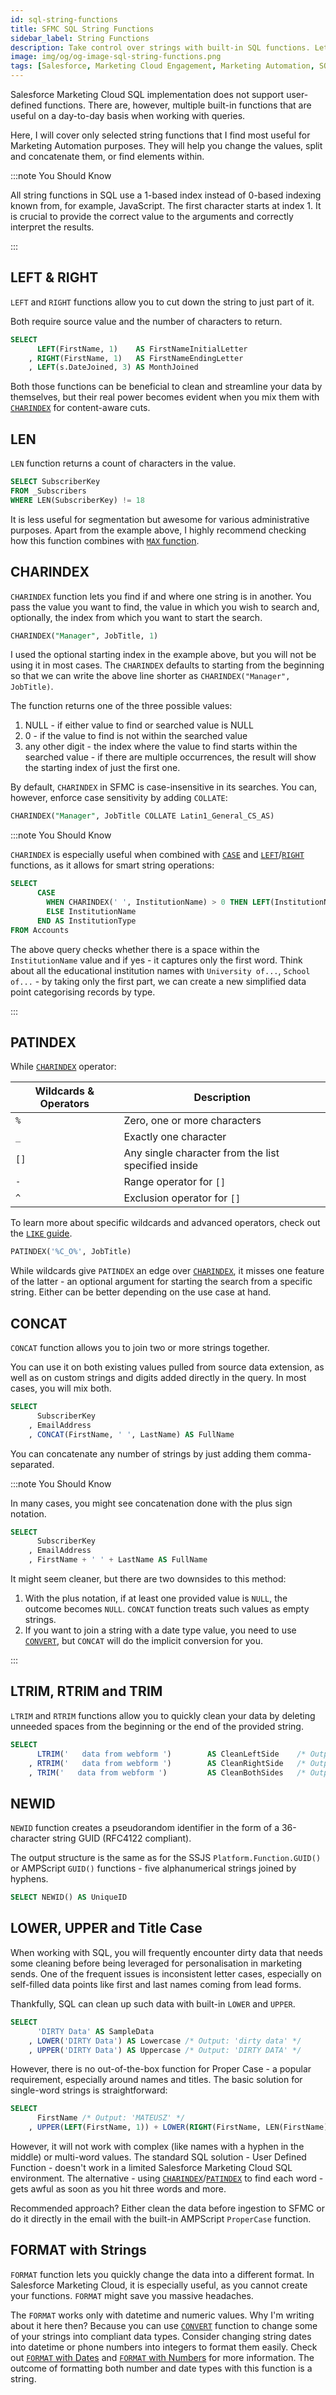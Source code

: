 ```yaml
---
id: sql-string-functions
title: SFMC SQL String Functions
sidebar_label: String Functions
description: Take control over strings with built-in SQL functions. Let the query do the job.
image: img/og/og-image-sql-string-functions.png
tags: [Salesforce, Marketing Cloud Engagement, Marketing Automation, SQL]
---
```



<LeadText content='Take control over strings with built-in SQL functions. Let the query do the job.' />

Salesforce Marketing Cloud SQL implementation does not support user-defined functions. There are, however, multiple built-in functions that are useful on a day-to-day basis when working with queries.

Here, I will cover only selected string functions that I find most useful for Marketing Automation purposes. They will help you change the values, split and concatenate them, or find elements within.

:::note You Should Know

All string functions in SQL use a 1-based index instead of 0-based indexing known from, for example, JavaScript. The first character starts at index 1. It is crucial to provide the correct value to the arguments and correctly interpret the results.

:::

## LEFT & RIGHT

`LEFT` and `RIGHT` functions allow you to cut down the string to just part of it.

Both require source value and the number of characters to return.

```sql title="LEFT and RIGHT can work both on strings as well as on other data types"
SELECT
      LEFT(FirstName, 1)    AS FirstNameInitialLetter
    , RIGHT(FirstName, 1)   AS FirstNameEndingLetter
    , LEFT(s.DateJoined, 3) AS MonthJoined
```

Both those functions can be beneficial to clean and streamline your data by themselves, but their real power becomes evident when you mix them with [`CHARINDEX`](#charindex) for content-aware cuts.

## LEN

`LEN` function returns a count of characters in the value.

```sql {3} title="If you use Salesforce Contact ID as Subscriber Key, use LEN to find invalid records quickly"
SELECT SubscriberKey
FROM _Subscribers
WHERE LEN(SubscriberKey) != 18
```

It is less useful for segmentation but awesome for various administrative purposes. Apart from the example above, I highly recommend checking how this function combines with [`MAX` function](/docs/salesforce/marketing-cloud-engagement/sql/sql-numeric-functions.mdx#min-and-max).

## CHARINDEX

`CHARINDEX` function lets you find if and where one string is in another. You pass the value you want to find, the value in which you wish to search and, optionally, the index from which you want to start the search.

```sql title="Search for 'Manager' in the JobTitle column starting with the first index"
CHARINDEX("Manager", JobTitle, 1)
```

I used the optional starting index in the example above, but you will not be using it in most cases. The `CHARINDEX` defaults to starting from the beginning so that we can write the above line shorter as `CHARINDEX("Manager", JobTitle)`.

The function returns one of the three possible values:

1. NULL - if either value to find or searched value is NULL
2. 0 - if the value to find is not within the searched value
3. any other digit - the index where the value to find starts within the searched value - if there are multiple occurrences, the result will show the starting index of just the first one.

By default, `CHARINDEX` in SFMC is case-insensitive in its searches. You can, however, enforce case sensitivity by adding `COLLATE`:

```sql title="Case sensitive CHARINDEX search - note lack of a comma between the value and COLLATE"
CHARINDEX("Manager", JobTitle COLLATE Latin1_General_CS_AS)
```

:::note You Should Know

`CHARINDEX` is especially useful when combined with [`CASE`](/docs/salesforce/marketing-cloud-engagement/sql/sql-case.mdx#conditional-values-with-case) and [`LEFT`](#left--right)/[`RIGHT`](#left--right) functions, as it allows for smart string operations:

```sql {3} title="Dynamically pull part of the Institution Name value"
SELECT
      CASE
        WHEN CHARINDEX(' ', InstitutionName) > 0 THEN LEFT(InstitutionName, CHARINDEX(' ', InstitutionName) - 1)
        ELSE InstitutionName
      END AS InstitutionType
FROM Accounts
```

The above query checks whether there is a space within the `InstitutionName` value and if yes - it captures only the first word. Think about all the educational institution names with `University of...`, `School of...` - by taking only the first part, we can create a new simplified data point categorising records by type.

:::

## PATINDEX

While [`CHARINDEX`](/docs/salesforce/marketing-cloud-engagement/sql/sql-like.mdx) operator:

Wildcards & Operators | Description
-- | --
`%` | Zero, one or more characters
`_` | Exactly one character
`[]` | Any single character from the list specified inside
`-` | Range operator for `[]`
`^` | Exclusion operator for `[]`

To learn more about specific wildcards and advanced operators, check out the [`LIKE` guide](/docs/salesforce/marketing-cloud-engagement/sql/sql-like.mdx).

```sql title="Broad C-Suite hunt with PATINDEX"
PATINDEX('%C_O%', JobTitle)
```

While wildcards give `PATINDEX` an edge over [`CHARINDEX`](#charindex), it misses one feature of the latter - an optional argument for starting the search from a specific string. Either can be better depending on the use case at hand.

## CONCAT

`CONCAT` function allows you to join two or more strings together.

You can use it on both existing values pulled from source data extension, as well as on custom strings and digits added directly in the query. In most cases, you will mix both.

```sql {4} title="Perfect for preparing your data for personalization"
SELECT
      SubscriberKey
    , EmailAddress
    , CONCAT(FirstName, ' ', LastName) AS FullName
```

You can concatenate any number of strings by just adding them comma-separated.

:::note You Should Know

In many cases, you might see concatenation done with the plus sign notation.

```sql {4} title="Same as above, but with the plus notation"
SELECT
      SubscriberKey
    , EmailAddress
    , FirstName + ' ' + LastName AS FullName
```

It might seem cleaner, but there are two downsides to this method:
1. With the plus notation, if at least one provided value is `NULL`, the outcome becomes `NULL`. `CONCAT` function treats such values as empty strings.
2. If you want to join a string with a date type value, you need to use [`CONVERT`](/docs/salesforce/marketing-cloud-engagement/sql/sql-conversion-functions.mdx#cast--convert), but `CONCAT` will do the implicit conversion for you.

:::

## LTRIM, RTRIM and TRIM

`LTRIM` and `RTRIM` functions allow you to quickly clean your data by deleting unneeded spaces from the beginning or the end of the provided string.

```sql title="Noone likes useless whitespace in their database"
SELECT
      LTRIM('   data from webform ')        AS CleanLeftSide    /* Output: 'data from webform ' */
    , RTRIM('   data from webform ')        AS CleanRightSide   /* Output: '   data from webform' */
    , TRIM('   data from webform ')         AS CleanBothSides   /* Output: 'data from webform' */
```

## NEWID

`NEWID` function creates a pseudorandom identifier in the form of a 36-character string GUID (RFC4122 compliant).

The output structure is the same as for the SSJS `Platform.Function.GUID()` or AMPScript `GUID()` functions - five alphanumerical strings joined by hyphens.

```sql {1} title="Returns GUID in the form of XXXXXXXX-XXXX-XXXX-XXXX-XXXXXXXXXXXX"
SELECT NEWID() AS UniqueID
```

## LOWER, UPPER and Title Case

When working with SQL, you will frequently encounter dirty data that needs some cleaning before being leveraged for personalisation in marketing sends. One of the frequent issues is inconsistent letter cases, especially on self-filled data points like first and last names coming from lead forms.

Thankfully, SQL can clean up such data with built-in `LOWER` and `UPPER`.

```sql {3-4}
SELECT
      'DIRTY Data' AS SampleData
    , LOWER('DIRTY Data') AS Lowercase /* Output: 'dirty data' */
    , UPPER('DIRTY Data') AS Uppercase /* Output: 'DIRTY DATA' */
```

However, there is no out-of-the-box function for Proper Case - a popular requirement, especially around names and titles. The basic solution for single-word strings is straightforward:

```sql {3}
SELECT
      FirstName /* Output: 'MATEUSZ' */
    , UPPER(LEFT(FirstName, 1)) + LOWER(RIGHT(FirstName, LEN(FirstName) - 1)) AS Propercase /* Output: 'Mateusz' */
```

However, it will not work with complex (like names with a hyphen in the middle) or multi-word values. The standard SQL solution - User Defined Function - doesn't work in a limited Salesforce Marketing Cloud SQL environment. The alternative - using [`CHARINDEX`](#charindex)/[`PATINDEX`](#patindex) to find each word - gets awful as soon as you hit three words and more.

Recommended approach? Either clean the data before ingestion to SFMC or do it directly in the email with the built-in AMPScript `ProperCase` function.

## FORMAT with Strings

`FORMAT` function lets you quickly change the data into a different format. In Salesforce Marketing Cloud, it is especially useful, as you cannot create your functions. `FORMAT` might save you massive headaches.

The `FORMAT` works only with datetime and numeric values. Why I'm writing about it here then? Because you can use [`CONVERT`](/docs/salesforce/marketing-cloud-engagement/sql/sql-conversion-functions.mdx#cast--convert) function to change some of your strings into compliant data types. Consider changing string dates into datetime or phone numbers into integers to format them easily. Check out [`FORMAT` with Dates](/docs/salesforce/marketing-cloud-engagement/sql/sql-date-functions.mdx#format-with-dates) and [`FORMAT` with Numbers](/docs/salesforce/marketing-cloud-engagement/sql/sql-numeric-functions.mdx#format-with-numbers) for more information. The outcome of formatting both number and date types with this function is a string.